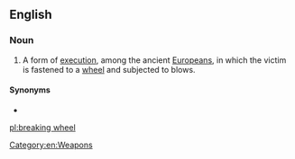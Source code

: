 ==English==

===Noun===
{{wikipedia}}
{{en-noun|head=[[break]]ing [[wheel]]}}

# {{lb|en|chiefly|historical}} A form of [[execution]], among the ancient [[Europeans]], in which the victim is fastened to a [[wheel]] and subjected to blows.

====Synonyms====
* {{l|en|Catherine wheel}}

[[Category:en:Weapons]]

[[pl:breaking wheel]]
